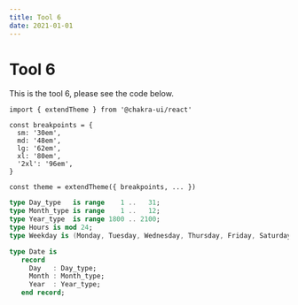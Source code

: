 ```yaml
---
title: Tool 6
date: 2021-01-01
---
```


# Tool 6

This is the tool 6, please see the code below.

```tsx
import { extendTheme } from '@chakra-ui/react'

const breakpoints = {
  sm: '30em',
  md: '48em',
  lg: '62em',
  xl: '80em',
  '2xl': '96em',
}

const theme = extendTheme({ breakpoints, ... })
```

```ada
type Day_type   is range    1 ..   31;
type Month_type is range    1 ..   12;
type Year_type  is range 1800 .. 2100;
type Hours is mod 24;
type Weekday is (Monday, Tuesday, Wednesday, Thursday, Friday, Saturday, Sunday);

type Date is
   record
     Day   : Day_type;
     Month : Month_type;
     Year  : Year_type;
   end record;
```
